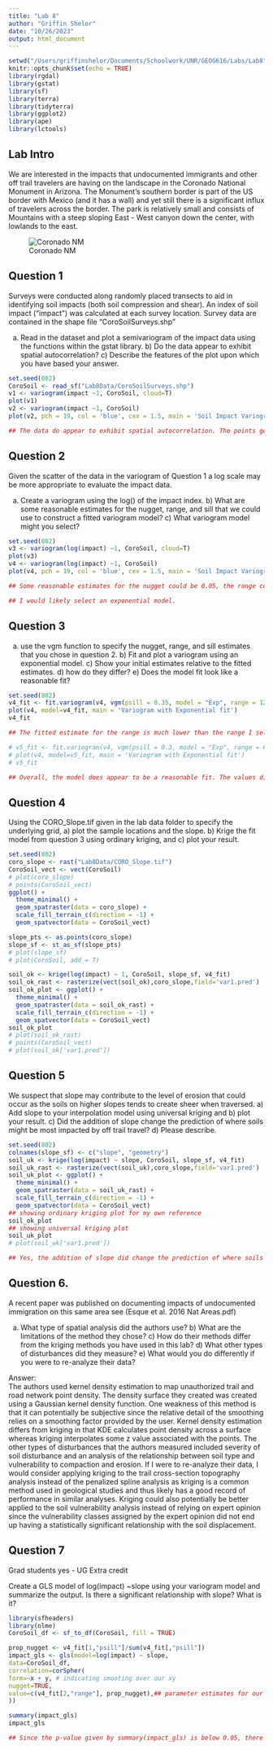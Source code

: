 ```yaml
---
title: "Lab 8"
author: "Griffin Shelor"
date: "10/26/2023"
output: html_document
---
```


```r
setwd("/Users/griffinshelor/Documents/Schoolwork/UNR/GEOG616/Labs/Lab8")
knitr::opts_chunk$set(echo = TRUE)
library(rgdal)
library(gstat)
library(sf)
library(terra)
library(tidyterra)
library(ggplot2)
library(ape)
library(lctools)
```


## Lab Intro

We are interested in the impacts that undocumented immigrants and other off trail travelers are having on the landscape in the Coronado National Monument in Arizona.  The Monument's southern border is part of the US border with Mexico (and it has a wall) and yet still there is a significant influx of travelers across the border. The park is relatively small and consists of Mountains with a steep sloping East - West canyon down the center, with lowlands to the east.

![Coronado NM](Lab8Data/Coro.png)

## Question 1

Surveys were conducted along randomly placed transects to aid in identifying soil impacts (both soil compression and shear). An index of soil impact ("impact") was calculated at each survey location. Survey data are contained in the shape file "CoroSoilSurveys.shp"

a) Read in the dataset and plot a semivariogram of the impact data using the functions within the gstat library. b) Do the data appear to exhibit spatial autocorrelation? c) Describe the features of the plot upon which you have based your answer.

```r
set.seed(802)
CoroSoil <- read_sf("Lab8Data/CoroSoilSurveys.shp")
v1 <- variogram(impact ~1, CoroSoil, cloud=T)
plot(v1)
v2 <- variogram(impact ~1, CoroSoil)
plot(v2, pch = 19, col = 'blue', cex = 1.5, main = 'Soil Impact Variogram')

## The data do appear to exhibit spatial autocorrelation. The points generally indicate that points closer together have less variation. Points further apart exhibit greater variance.
```

## Question 2

Given the scatter of the data in the variogram of Question 1 a log scale may be more appropriate to evaluate the impact data.

a) Create a variogram using the log() of the impact index. b) What are some reasonable estimates for the nugget, range, and sill that we could use to construct a fitted variogram model? c) What variogram model might you select?

```r
set.seed(802)
v3 <- variogram(log(impact) ~1, CoroSoil, cloud=T)
plot(v3)
v4 <- variogram(log(impact) ~1, CoroSoil)
plot(v4, pch = 19, col = 'blue', cex = 1.5, main = 'Soil Impact Variogram')

## Some reasonable estimates for the nugget could be 0.05, the range could be 1250, and the sill could be 0.35.

## I would likely select an exponential model.
```

## Question 3

a) use the vgm function to specify the nugget, range, and sill estimates that you chose in question 2. b) Fit and plot a variogram using an exponential model. c) Show your initial estimates relative to the fitted estimates. d) how do they differ? e) Does the model fit look like a reasonable fit?


```r
set.seed(802)
v4_fit <- fit.variogram(v4, vgm(psill = 0.35, model = "Exp", range = 1250, nugget = 0.05))
plot(v4, model=v4_fit, main = 'Variogram with Exponential fit')
v4_fit

## The fitted estimate for the range is much lower than the range I selected. The nugget is similar to what I selected, but is 0.03 lower than my input. The psill is also lower, by about 0.05, but is still somewhat similar to the psill that I selected.

# v5_fit <- fit.variogram(v4, vgm(psill = 0.3, model = "Exp", range = 600, nugget = 0.02))
# plot(v4, model=v5_fit, main = 'Variogram with Exponential fit')
# v5_fit

## Overall, the model does appear to be a reasonable fit. The values differ only slightly aside from the range, but the line largely goes through the center of the points as plotted.
```

## Question 4
Using the CORO_Slope.tif given in the lab data folder to specify the underlying grid, a) plot the sample locations and the slope. b) Krige the fit model from question 3 using ordinary kriging, and c) plot your result.

```r
set.seed(802)
coro_slope <- rast("Lab8Data/CORO_Slope.tif")
CoroSoil_vect <- vect(CoroSoil)
# plot(coro_slope)
# points(CoroSoil_vect)
ggplot() +
  theme_minimal() +
  geom_spatraster(data = coro_slope) +
  scale_fill_terrain_c(direction = -1) +
  geom_spatvector(data = CoroSoil_vect)

slope_pts <- as.points(coro_slope)
slope_sf <- st_as_sf(slope_pts)
# plot(slope_sf)
# plot(CoroSoil, add = T)

soil_ok <- krige(log(impact) ~ 1, CoroSoil, slope_sf, v4_fit)
soil_ok_rast <- rasterize(vect(soil_ok),coro_slope,field='var1.pred')
soil_ok_plot <- ggplot() +
  theme_minimal() +
  geom_spatraster(data = soil_ok_rast) +
  scale_fill_terrain_c(direction = -1) +
  geom_spatvector(data = CoroSoil_vect)
soil_ok_plot
# plot(soil_ok_rast)
# points(CoroSoil_vect)
# plot(soil_ok['var1.pred'])
```

## Question 5

We suspect that slope may contribute to the level of erosion that could occur as the soils on higher slopes tends to create sheer when traversed. a) Add slope to your interpolation model using universal kriging and b) plot your result. c) Did the addition of slope change the prediction of where soils might be most impacted by off trail travel? d) Please describe.

```r
set.seed(802)
colnames(slope_sf) <- c("slope", "geometry")
soil_uk <- krige(log(impact) ~ slope, CoroSoil, slope_sf, v4_fit)
soil_uk_rast <- rasterize(vect(soil_uk),coro_slope,field='var1.pred')
soil_uk_plot <- ggplot() +
  theme_minimal() +
  geom_spatraster(data = soil_uk_rast) +
  scale_fill_terrain_c(direction = -1) +
  geom_spatvector(data = CoroSoil_vect)
## showing ordinary kriging plot for my own reference
soil_ok_plot
## showing universal kriging plot
soil_uk_plot
# plot(soil_uk['var1.pred'])

## Yes, the addition of slope did change the prediction of where soils might be most impacted by off trail travel. The western and northern edges of the area are described as more likely to be impacted by off trail travel once I added the covariate of slope. The southeast corner remained relatively unlikely to be impacted by off trail travel, as did other areas with lower likelihoods of impact nearer to the center of the study area. 
```

## Question 6.
A recent paper was published on documenting impacts of undocumented immigration on this same area see (Esque et al. 2016 Nat Areas.pdf)

a) What type of spatial analysis did the authors use? b) What are the limitations of the method they chose? c) How do their methods differ from the kriging methods you have used in this lab? d) What other types of disturbances did they measure? e) What would you do differently if you were to re-analyze their data?

Answer:  
The authors used kernel density estimation to map unauthorized trail and road network point density. The density surface they created was created using a Gaussian kernel density function. One weakness of this method is that it can potentially be subjective since the relative detail of the smoothing relies on a smoothing factor provided by the user. Kernel density estimation differs from kriging in that KDE calculates point density across a surface whereas kriging interpolates some z value associated with the points. The other types of disturbances that the authors measured included severity of soil disturbance and an analysis of the relationship between soil type and vulnerability to compaction and erosion. If I were to re-analyze their data, I would consider applying kriging to the trail cross-section topography analysis instead of the penalized spline analysis as kriging is a common method used in geological studies and thus likely has a good record of performance in similar analyses. Kriging could also potentially be better applied to the soil vulnerability analysis instead of relying on expert opinion since the vulnerability classes assigned by the expert opinion did not end up having a statistically significant relationship with the soil displacement.

## Question 7 

Grad students yes - UG Extra credit

Create a GLS model of log(impact) ~slope using your variogram model and summarize the output. Is there a significant relationship with slope? What is it?

```r
library(sfheaders)
library(nlme)
CoroSoil_df <- sf_to_df(CoroSoil, fill = TRUE)

prop_nugget <- v4_fit[1,"psill"]/sum(v4_fit[,"psill"])
impact_gls <- gls(model=log(impact) ~ slope,
data=CoroSoil_df,
correlation=corSpher(
form=~x + y, # indicating smooting over our xy
nugget=TRUE, 
value=c(v4_fit[2,"range"], prop_nugget),## parameter estimates for our covariance due to SAutocorrelation
))

summary(impact_gls)
impact_gls

## Since the p-value given by summary(impact_gls) is below 0.05, there is a statistically significant relationship between slope and log(impact). The parameter estimate is positive, which indicates that as slope increases, log(impact) increases as well. The parameter estimate is also close to 0, so the effect size may not be very large, but the relationship is nonetheless statistically significant.
```

